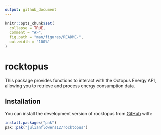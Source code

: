 ```yaml
---
output: github_document
---
```


<!-- README.md is generated from README.Rmd. Please edit that file -->

```r
knitr::opts_chunk$set(
  collapse = TRUE,
  comment = "#>",
  fig.path = "man/figures/README-",
  out.width = "100%"
)
```

# rocktopus

<!-- badges: start -->
<!-- badges: end -->

This package provides functions to interact with the Octopus Energy API, allowing you to retrieve and process energy consumption data.


## Installation

You can install the development version of rocktopus from [GitHub](https://github.com/) with:

``` r
install.packages("pak")
pak::pak("julianflowers12/rocktopus")
```




